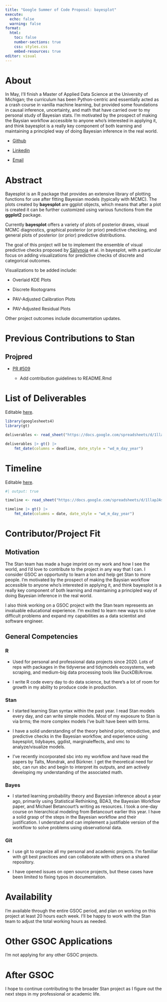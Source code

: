 ```yaml
---
title: "Google Summer of Code Proposal: bayesplot"
execute:
  echo: false
  warning: false
format: 
  html:
    toc: false
    number-sections: true
    css: styles.css
    embed-resources: true
editor: visual
---
```


# About

In May, I'll finish a Master of Applied Data Science at the University of Michigan; the curriculum has been Python-centric and essentially acted as a crash course in vanilla machine learning, but provided some foundations in causal inference, uncertainty, and math that have carried over to my personal study of Bayesian stats. I'm motivated by the prospect of making the Baysian workflow accessible to anyone who's interested in applying it, and think bayesplot is a really key component of both learning and maintaining a principled way of doing Bayesian inference in the real world.

-   [Github](https://github.com/MichaelPaulLight)

-   [Linkedin](https://www.linkedin.com/in/michael-paul-light/)

-   [Email](michaelpaullight@gmail.com)

# Abstract

Bayesplot is an R package that provides an extensive library of plotting functions for use after fitting Bayesian models (typically with MCMC). The plots created by **bayesplot** are ggplot objects, which means that after a plot is created it can be further customized using various functions from the **ggplot2** package.

Currently **bayesplot** offers a variety of plots of posterior draws, visual MCMC diagnostics, graphical posterior (or prior) predictive checking, and general plots of posterior (or prior) predictive distributions.

The goal of this project will be to implement the ensemble of visual predictive checks proposed by [Säilynoja](https://teemusailynoja.github.io/visual-predictive-checks/) et al. in bayesplot, with a particular focus on adding visualizations for predictive checks of discrete and categorical outcomes.

Visualizations to be added include:

-   Overlaid KDE Plots

-   Discrete Rootograms

-   PAV-Adjusted Calibration Plots

-   PAV-Adjusted Residual Plots

Other project outcomes include documentation updates.

# Previous Contributions to Stan

## Projpred

-   [PR #509](https://github.com/stan-dev/projpred/pull/509)

    -   Add contribution guidelines to README.Rmd

# List of Deliverables

Editable [here](https://docs.google.com/spreadsheets/d/1llapJAsr9QqkNebSWEMnm0b4QB_sRLwOjwWQdF92Kak/edit?gid=1289123949#gid=1289123949).

```r
library(googlesheets4)
library(gt)

deliverables <- read_sheet("https://docs.google.com/spreadsheets/d/1llapJAsr9QqkNebSWEMnm0b4QB_sRLwOjwWQdF92Kak/edit?gid=0#gid=0", sheet = 2)

deliverables |> gt() |> 
    fmt_date(columns = deadline, date_style = "wd_m_day_year")
```

# Timeline

Editable [here](https://docs.google.com/spreadsheets/d/1llapJAsr9QqkNebSWEMnm0b4QB_sRLwOjwWQdF92Kak/edit?gid=0#gid=0).

```r
#| output: true

timeline <- read_sheet("https://docs.google.com/spreadsheets/d/1llapJAsr9QqkNebSWEMnm0b4QB_sRLwOjwWQdF92Kak/edit?gid=0#gid=0", sheet = 1)

timeline |> gt() |> 
    fmt_date(columns = date, date_style = "wd_m_day_year")

```

# Contributor/Project Fit

## Motivation

The Stan team has made a huge imprint on my work and how I see the world, and I'd love to contribute to the project in any way that I can. I consider GSOC an opportunity to learn a ton and help get Stan to more people. I'm motivated by the prospect of making the Baysian workflow accessible to anyone who's interested in applying it, and think bayesplot is a really key component of both learning and maintaining a principled way of doing Bayesian inference in the real world.

I also think working on a GSOC project with the Stan team represents an invaluable educational experience. I'm excited to learn new ways to solve difficult problems and expand my capabilities as a data scientist and software engineer.

## General Competencies

### R

-   Used for personal and professional data projects since 2020. Lots of reps with packages in the tidyverse and tidymodels ecosystems, web scraping, and medium-big data processing tools like DuckDB/Arrow.

-   I write R code every day to do data science, but there's a lot of room for growth in my ability to produce code in production.

### Stan

-   I started learning Stan syntax within the past year. I read Stan models every day, and can write simple models. Most of my exposure to Stan is via brms; the more complex models I’ve built have been with brms.

-   I have a solid understanding of the theory behind prior, retrodictive, and predictive checks in the Bayesian workflow, and experience using bayesplot, tidybayes, ggdist, marginaleffects, and vmc to analyze/visualize models.

-   I’ve recently incorporated sbc into my workflow and have read the papers by Talts, Mondrak, and Bürkner. I get the theoretical need for sbc, can run sbc and begin to interpret its outputs, and am actively developing my understanding of the associated math.

### Bayes

-   I started learning probability theory and Bayesian inference about a year ago, primarily using Statistical Rethinking, BDA3, the Bayesian Workflow paper, and Michael Betancourt's writing as resources. I took a one-day course on hierarchical modeling from Betancourt earlier this year. I have a solid grasp of the steps in the Bayesian workflow and their justification. I understand and can implement a justifiable version of the workflow to solve problems using observational data.

### Git

-   I use git to organize all my personal and academic projects. I'm familiar with git best practices and can collaborate with others on a shared repository.

-   I have opened issues on open source projects, but these cases have been limited to fixing typos in documentation.

# Availability

I'm available through the entire GSOC period, and plan on working on this project at least 20 hours each week. I'll be happy to work with the Stan team to adjust the total working hours as needed.

# Other GSOC Applications

I'm not applying for any other GSOC projects.

# After GSOC

I hope to continue contributing to the broader Stan project as I figure out the next steps in my professional or academic life.
